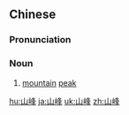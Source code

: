 ==Chinese==
{{zh-forms}}

===Pronunciation===
{{zh-pron
|m=shānfēng
|c=saan1 fung1
|h=pfs=sân-fûng
|mn=qz,xm,zz:san-hong/tw:soaⁿ-hong
|cat=n
}}

===Noun===
{{zh-noun}}

# [[mountain]] [[peak]]

[[hu:山峰]]
[[ja:山峰]]
[[uk:山峰]]
[[zh:山峰]]